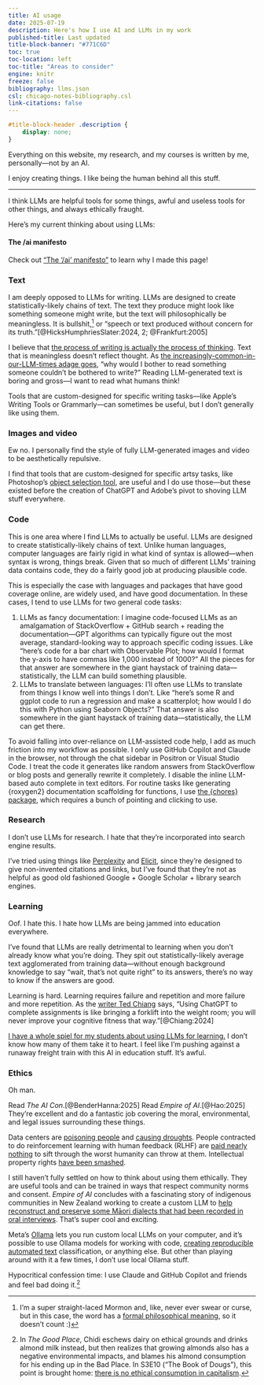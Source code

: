 ```yaml
---
title: AI usage
date: 2025-07-19
description: Here's how I use AI and LLMs in my work
published-title: Last updated
title-block-banner: "#771C6D"
toc: true
toc-location: left
toc-title: "Areas to consider"
engine: knitr
freeze: false
bibliography: llms.json
csl: chicago-notes-bibliography.csl
link-citations: false
---
```


```css
#title-block-header .description {
    display: none;
}
```

::: {.fs-3}
Everything on this website, my research, and my courses is written by me, personally—not by an AI. 

I enjoy creating things. I like being the human behind all this stuff.
:::

---

I think LLMs are helpful tools for some things, awful and useless tools for other things, and always ethically fraught. 

Here's my current thinking about using LLMs:

::: {.callout-note}
#### The /ai manifesto

Check out ["The '/ai' manifesto"](https://www.bydamo.la/p/ai-manifesto) to learn why I made this page!
:::


### Text

I am deeply opposed to LLMs for writing. LLMs are designed to create statistically-likely chains of text. The text they produce might look like something someone might write, but the text will philosophically be meaningless. It is bullshit,[^bs] or "speech or text produced without concern for its truth."[@HicksHumphriesSlater:2024, 2; @Frankfurt:2005]

I believe that [the process of writing is actually the process of thinking](https://www.latimes.com/opinion/story/2023-06-20/google-microsoft-chatgpt-ai-writing-assistants-artificial-intelligence). Text that is meaningless doesn't reflect thought. As [the increasingly-common-in-our-LLM-times adage goes](https://www.bbc.com/news/articles/c15q5qzdjqxo), "why would I bother to read something someone couldn't be bothered to write?" Reading LLM-generated text is boring and gross—I want to read what humans think!

[^bs]: I'm a super straight-laced Mormon and, like, never ever swear or curse, but in this case, the word has a [formal philosophical meaning](https://en.wikipedia.org/wiki/On_Bullshit), so it doesn’t count :)

Tools that are custom-designed for specific writing tasks—like Apple's Writing Tools or Grammarly—can sometimes be useful, but I don't generally like using them.

### Images and video

Ew no. I personally find the style of fully LLM-generated images and video to be aesthetically repulsive.

I find that tools that are custom-designed for specific artsy tasks, like Photoshop's [object selection tool](https://www.theverge.com/2019/11/4/20943796/adobe-photoshop-object-selection-tool-cloud-psd-update), are useful and I do use those—but these existed before the creation of ChatGPT and Adobe's pivot to shoving LLM stuff everywhere.

### Code

This is one area where I find LLMs to actually be useful. LLMs are designed to create statistically-likely chains of text. Unlike human languages, computer languages are fairly rigid in what kind of syntax is allowed—when syntax is wrong, things break. Given that so much of different LLMs' training data contains code, they do a fairly good job at producing plausible code. 

This is especially the case with languages and packages that have good coverage online, are widely used, and have good documentation. In these cases, I tend to use LLMs for two general code tasks:

1. LLMs as fancy documentation: I imagine code-focused LLMs as an amalgamation of StackOverflow + GitHub search + reading the documentation—GPT algorithms can typically figure out the most average, standard-looking way to approach specific coding issues. Like "here's code for a bar chart with Observable Plot; how would I format the y-axis to have commas like 1,000 instead of 1000?" All the pieces for that answer are somewhere in the giant haystack of training data—statistically, the LLM can build something plausible.
2. LLMs to translate between languages: I'll often use LLMs to translate from things I know well into things I don't. Like "here's some R and ggplot code to run a regression and make a scatterplot; how would I do this with Python using Seaborn Objects?" That answer is also somewhere in the giant haystack of training data—statistically, the LLM can get there.

To avoid falling into over-reliance on LLM-assisted code help, I add as much friction into my workflow as possible. I only use GitHub Copilot and Claude in the browser, not through the chat sidebar in Positron or Visual Studio Code. I treat the code it generates like random answers from StackOverflow or blog posts and generally rewrite it completely. I disable the inline LLM-based auto complete in text editors. For routine tasks like generating {roxygen2} documentation scaffolding for functions, I use [the {chores} package](https://posit.co/blog/introducing-chores/), which requires a bunch of pointing and clicking to use.

### Research

I don't use LLMs for research. I hate that they're incorporated into search engine results.

I've tried using things like [Perplexity](https://www.perplexity.ai/) and [Elicit](https://elicit.com/), since they're designed to give non-invented citations and links, but I've found that they're not as helpful as good old fashioned Google + Google Scholar + library search engines.

### Learning

Oof. I hate this. I hate how LLMs are being jammed into education everywhere. 

I've found that LLMs are really detrimental to learning when you don't already know what you're doing. They spit out statistically-likely average text agglomerated from training data—without enough background knowledge to say "wait, that's not quite right" to its answers, there's no way to know if the answers are good.

Learning is hard. Learning requires failure and repetition and more failure and more repetition. As the [writer Ted Chiang](https://en.wikipedia.org/wiki/Ted_Chiang) says, "Using ChatGPT to complete assignments is like bringing a forklift into the weight room; you will never improve your cognitive fitness that way."[@Chiang:2024]

[I have a whole spiel for my students about using LLMs for learning.](https://datavizs25.classes.andrewheiss.com/resource/ai-bs.html) I don't know how many of them take it to heart. I feel like I'm pushing against a runaway freight train with this AI in education stuff. It's awful.

### Ethics

Oh man.

Read *The AI Con*.[@BenderHanna:2025] Read *Empire of AI*.[@Hao:2025] They're excellent and do a fantastic job covering the moral, environmental, and legal issues surrounding these things. 

Data centers are [poisoning people](https://www.selc.org/news/resistance-against-elon-musks-xai-facility-in-south-memphis-gets-stronger/) and [causing droughts](https://restofworld.org/2025/ai-resource-extraction-chile-indigenous-communities/). People contracted to do reinforcement learning with human feedback (RLHF) are [paid nearly nothing](https://time.com/6247678/openai-chatgpt-kenya-workers/) to sift through the worst humanity can throw at them. Intellectual property rights [have been smashed](https://www.nbcnews.com/tech/tech-news/openai-urges-us-allow-ai-models-train-copyrighted-material-rcna196313).

I still haven't fully settled on how to think about using them ethically. They are useful tools and can be trained in ways that respect community norms and consent. *Empire of AI* concludes with a fascinating story of indigenous communities in New Zealand working to create a custom LLM to [help reconstruct and preserve some Māori dialects that had been recorded in oral interviews](https://www.technologyreview.com/2022/04/22/1050394/artificial-intelligence-for-the-people/). That's super cool and exciting. 

Meta's [Ollama](https://ollama.com/) lets you run custom local LLMs on your computer, and it's possible to use Ollama models for working with code, [creating reproducible automated text](https://github.com/ArthurSpirling/LargeLanguageReplication/blob/main/explainer/explainer.md) classification, or anything else. But other than playing around with it a few times, I don't use local Ollama stuff.

Hypocritical confession time: I use Claude and GitHub Copilot and friends and feel bad doing it.[^ethical-consumption]

[^ethical-consumption]: In *The Good Place*, Chidi eschews dairy on ethical grounds and drinks almond milk instead, but then realizes that growing almonds also has a negative environmental impacts, and blames his almond consumption for his ending up in the Bad Place. In S3E10 ("The Book of Dougs"), this point is brought home: [there is no ethical consumption in capitalism](https://www.undertheradarmag.com/reviews/the_good_place_season_3_episode_10_the_book_of_dougs). 
